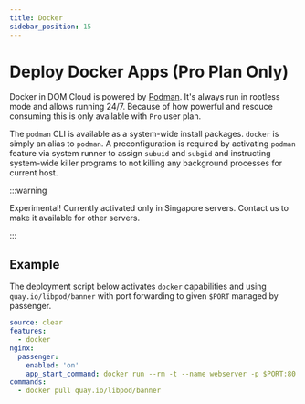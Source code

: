 ```yaml
---
title: Docker
sidebar_position: 15
---
```


# Deploy Docker Apps (Pro Plan Only)

Docker in DOM Cloud is powered by [Podman](https://podman.io/). It's always run in rootless mode and allows running 24/7. Because of how powerful and resouce consuming this is only available with `Pro` user plan.

The `podman` CLI is available as a system-wide install packages. `docker` is simply an alias to `podman`. A preconfiguration is required by activating `podman` feature via system runner to assign `subuid` and `subgid` and instructing system-wide killer programs to not killing any background processes for current host.

:::warning

Experimental! Currently activated only in Singapore servers. Contact us to make it available for other servers.

:::


## Example

The deployment script below activates `docker` capabilities and using `quay.io/libpod/banner` with port forwarding to given `$PORT` managed by passenger.

```yaml title="https://github.com/domcloud/recipes/blob/master/docker.yml"
source: clear
features:
  - docker
nginx:
  passenger:
    enabled: 'on'
    app_start_command: docker run --rm -t --name webserver -p $PORT:80 quay.io/libpod/banner
commands:
  - docker pull quay.io/libpod/banner
```
